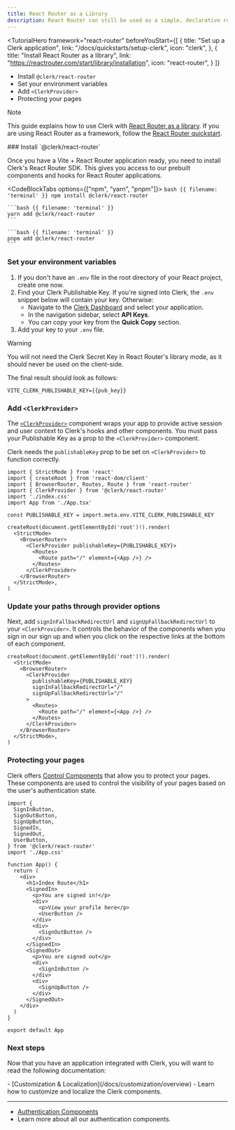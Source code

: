 ```yaml
---
title: React Router as a Library
description: React Router can still be used as a simple, declarative routing library and Clerk supports the Single Page Apps mode.
---
```


<TutorialHero
  framework="react-router"
  beforeYouStart={[
    {
      title: "Set up a Clerk application",
      link: "/docs/quickstarts/setup-clerk",
      icon: "clerk",
    },
    {
      title: "Install React Router as a library",
      link: "https://reactrouter.com/start/library/installation",
      icon: "react-router",
    }
  ]}
>
  - Install `@clerk/react-router`
  - Set your environment variables
  - Add `<ClerkProvider>`
  - Protecting your pages
</TutorialHero>

> [!NOTE]
> This guide explains how to use Clerk with [React Router as a library](https://reactrouter.com/start/library/installation).
> If you are using React Router as a framework, follow the [React Router quickstart](/docs/quickstarts/react-router).

<Steps>
  ### Install `@clerk/react-router`

  Once you have a Vite + React Router application ready, you need to install Clerk's React Router SDK. This gives you access to our prebuilt components and hooks for React Router applications.

  <CodeBlockTabs options={["npm", "yarn", "pnpm"]}>
    ```bash {{ filename: 'terminal' }}
    npm install @clerk/react-router
    ```

    ```bash {{ filename: 'terminal' }}
    yarn add @clerk/react-router
    ```

    ```bash {{ filename: 'terminal' }}
    pnpm add @clerk/react-router
    ```
  </CodeBlockTabs>

  ### Set your environment variables

  1. If you don't have an `.env` file in the root directory of your React project, create one now.
  1. Find your Clerk Publishable Key. If you're signed into Clerk, the `.env` snippet below will contain your key. Otherwise:
     - Navigate to the [Clerk Dashboard](https://dashboard.clerk.com/last-active?path=api-keys) and select your application.
     - In the navigation sidebar, select **API Keys**.
     - You can copy your key from the **Quick Copy** section.
  1. Add your key to your `.env` file.

  > [!WARNING]
  > You will not need the Clerk Secret Key in React Router's library mode, as it should never be used on the client-side.

  The final result should look as follows:

  ```env {{ filename: '.env' }}
  VITE_CLERK_PUBLISHABLE_KEY={{pub_key}}
  ```

  ### Add `<ClerkProvider>`

  The [`<ClerkProvider>`](/docs/components/clerk-provider) component wraps your app to provide active session and user context to Clerk's hooks and other components. You must pass your Publishable Key as a prop to the `<ClerkProvider>` component.

  Clerk needs the `publishableKey` prop to be set on `<ClerkProvider>` to function correctly.

  ```tsx {{ filename: 'src/main.tsx', mark: [4, 8, [13, 17]] }}
  import { StrictMode } from 'react'
  import { createRoot } from 'react-dom/client'
  import { BrowserRouter, Routes, Route } from 'react-router'
  import { ClerkProvider } from '@clerk/react-router'
  import './index.css'
  import App from './App.tsx'

  const PUBLISHABLE_KEY = import.meta.env.VITE_CLERK_PUBLISHABLE_KEY

  createRoot(document.getElementById('root')!).render(
    <StrictMode>
      <BrowserRouter>
        <ClerkProvider publishableKey={PUBLISHABLE_KEY}>
          <Routes>
            <Route path="/" element={<App />} />
          </Routes>
        </ClerkProvider>
      </BrowserRouter>
    </StrictMode>,
  )
  ```

  ### Update your paths through provider options

  Next, add `signInFallbackRedirectUrl` and `signUpFallbackRedirectUrl` to your `<ClerkProvider>`. It controls the behavior of the components when you sign in our sign up and when you click on the respective links at the bottom of each component.

  ```tsx {{ filename: 'src/main.tsx', mark: [6, 7] }}
  createRoot(document.getElementById('root')!).render(
    <StrictMode>
      <BrowserRouter>
        <ClerkProvider
          publishableKey={PUBLISHABLE_KEY}
          signInFallbackRedirectUrl="/"
          signUpFallbackRedirectUrl="/"
        >
          <Routes>
            <Route path="/" element={<App />} />
          </Routes>
        </ClerkProvider>
      </BrowserRouter>
    </StrictMode>,
  )
  ```

  ### Protecting your pages

  Clerk offers [Control Components](/docs/components/overview) that allow you to protect your pages. These components are used to control the visibility of your pages based on the user's authentication state.

  ```tsx {{ filename: 'src/App.tsx' }}
  import {
    SignInButton,
    SignOutButton,
    SignUpButton,
    SignedIn,
    SignedOut,
    UserButton,
  } from '@clerk/react-router'
  import './App.css'

  function App() {
    return (
      <div>
        <h1>Index Route</h1>
        <SignedIn>
          <p>You are signed in!</p>
          <div>
            <p>View your profile here</p>
            <UserButton />
          </div>
          <div>
            <SignOutButton />
          </div>
        </SignedIn>
        <SignedOut>
          <p>You are signed out</p>
          <div>
            <SignInButton />
          </div>
          <div>
            <SignUpButton />
          </div>
        </SignedOut>
      </div>
    )
  }

  export default App
  ```
</Steps>

### Next steps

Now that you have an application integrated with Clerk, you will want to read the following documentation:

<Cards>
  - [Customization & Localization](/docs/customization/overview)
  - Learn how to customize and localize the Clerk components.

  ---

  - [Authentication Components](/docs/components/authentication/sign-in)
  - Learn more about all our authentication components.
</Cards>

